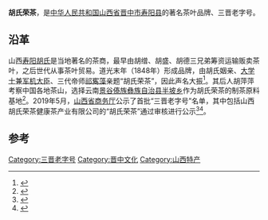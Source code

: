 '''胡氏荣茶'''，是[[中华人民共和国|中华人民共和国]][[山西省|山西省]][[晋中市|晋中市]][[寿阳县|寿阳县]]的著名茶叶品牌、三晋老字号。

== 沿革 ==
山西[[寿阳胡氏|寿阳胡氏]]是当地著名的茶商，最早由胡缯、胡盛、胡德三兄弟筹资运输贩卖茶叶，之后世代从事茶叶贸易。道光末年（1848年）形成品牌，由胡氏姻亲、[[清朝大学士列表|大学士]]兼[[军机大臣|军机大臣]]、三代帝师[[祁寯藻|祁寯藻]]亲题“胡氏荣茶”，因此声名大振<ref>{{Cite journal|title=胡氏荣茶的前世今生|author=解莹|url=|journal=《科学之友》|issue=第11期|doi=|others=|year=2018年|volume=|page=17-20|pmid=}}</ref>。其后人胡萍萍考察中国各地茶山，选择云南[[景谷傣族彝族自治县|景谷傣族彝族自治县]][[半坡乡_(景谷县)|半坡乡]]作为胡氏荣茶的制茶原料基地<ref>{{Cite web|title=晋商情怀|url=https://www.sxxncw.com/ty/1778.jhtml|accessdate=2020-10-16|work=山西新农村网}}</ref>。2019年5月，[[山西省商务厅|山西省商务厅]]公示了首批“三晋老字号”名单，其中包括山西胡氏荣茶健康茶产业有限公司的“胡氏荣茶”通过审核进行公示<ref>{{Cite web|title=山西公示首批“三晋老字号”名单 是你熟悉的吗？|url=https://www.thepaper.cn/newsDetail_forward_3557552|accessdate=2019-08-06|work=[[澎湃新闻|澎湃新闻]]|archive-date=2019-08-06|archive-url=https://web.archive.org/web/20190806043420/https://www.thepaper.cn/newsDetail_forward_3557552|dead-url=no}}</ref><ref>{{Cite web|title=山西省公示首批三晋老字号名单--山西频道|url=http://sx.people.com.cn/n2/2019/0530/c189130-32992102.html|accessdate=2019-08-06|work=[[人民网|人民网]]|archive-date=2019-08-06|archive-url=https://web.archive.org/web/20190806043421/http://sx.people.com.cn/n2/2019/0530/c189130-32992102.html|dead-url=no}}</ref>。

==参考==
{{reflist}}

[[Category:三晋老字号|Category:三晋老字号]]
[[Category:晋中文化|Category:晋中文化]]
[[Category:山西特产|Category:山西特产]]
